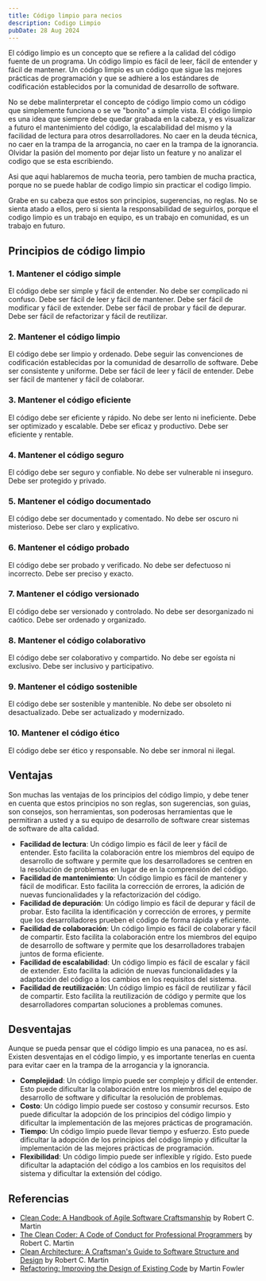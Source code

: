 ```yaml
---
title: Código limpio para necios
description: Codigo Limpio
pubDate: 28 Aug 2024
---
```


El código limpio es un concepto que se refiere a la calidad del código fuente de un programa. Un código limpio es fácil de leer, fácil de entender y fácil de mantener. Un código limpio es un código que sigue las mejores prácticas de programación y que se adhiere a los estándares de codificación establecidos por la comunidad de desarrollo de software.

No se debe malinterpretar el concepto de código limpio como un código que simplemente funciona o se ve "bonito" a simple vista. El código limpio es una idea que siempre debe quedar grabada en la cabeza, y es visualizar a futuro el mantenimiento del código, la escalabilidad del mismo y la facilidad de lectura para otros desarrolladores. No caer en la deuda técnica, no caer en la trampa de la arrogancia, no caer en la trampa de la ignorancia. Olvidar la pasión del momento por dejar listo un feature y no analizar el codigo que se esta escribiendo.

Asi que aqui hablaremos de mucha teoria, pero tambien de mucha practica, porque no se puede hablar de codigo limpio sin practicar el codigo limpio.

Grabe en su cabeza que estos son principios, sugerencias, no reglas. No se sienta atado a ellos, pero si sienta la responsabilidad de seguirlos, porque el codigo limpio es un trabajo en equipo, es un trabajo en comunidad, es un trabajo en futuro.

## Principios de código limpio

### 1. Mantener el código simple

El código debe ser simple y fácil de entender. No debe ser complicado ni confuso. Debe ser fácil de leer y fácil de mantener. Debe ser fácil de modificar y fácil de extender. Debe ser fácil de probar y fácil de depurar. Debe ser fácil de refactorizar y fácil de reutilizar.

### 2. Mantener el código limpio

El código debe ser limpio y ordenado. Debe seguir las convenciones de codificación establecidas por la comunidad de desarrollo de software. Debe ser consistente y uniforme. Debe ser fácil de leer y fácil de entender. Debe ser fácil de mantener y fácil de colaborar.

### 3. Mantener el código eficiente

El código debe ser eficiente y rápido. No debe ser lento ni ineficiente. Debe ser optimizado y escalable. Debe ser eficaz y productivo. Debe ser eficiente y rentable.

### 4. Mantener el código seguro

El código debe ser seguro y confiable. No debe ser vulnerable ni inseguro. Debe ser protegido y privado.

### 5. Mantener el código documentado

El código debe ser documentado y comentado. No debe ser oscuro ni misterioso. Debe ser claro y explicativo.

### 6. Mantener el código probado

El código debe ser probado y verificado. No debe ser defectuoso ni incorrecto. Debe ser preciso y exacto.

### 7. Mantener el código versionado

El código debe ser versionado y controlado. No debe ser desorganizado ni caótico. Debe ser ordenado y organizado.

### 8. Mantener el código colaborativo

El código debe ser colaborativo y compartido. No debe ser egoísta ni exclusivo. Debe ser inclusivo y participativo.

### 9. Mantener el código sostenible

El código debe ser sostenible y mantenible. No debe ser obsoleto ni desactualizado. Debe ser actualizado y modernizado.

### 10. Mantener el código ético

El código debe ser ético y responsable. No debe ser inmoral ni ilegal.

## Ventajas

Son muchas las ventajas de los principios del código limpio, y debe tener en cuenta que estos principios no son reglas, son sugerencias, son guias, son consejos, son herramientas, son poderosas herramientas que le permitiran a usted y a su equipo de desarrollo de software crear sistemas de software de alta calidad.

- **Facilidad de lectura**: Un código limpio es fácil de leer y fácil de entender. Esto facilita la colaboración entre los miembros del equipo de desarrollo de software y permite que los desarrolladores se centren en la resolución de problemas en lugar de en la comprensión del código.
- **Facilidad de mantenimiento**: Un código limpio es fácil de mantener y fácil de modificar. Esto facilita la corrección de errores, la adición de nuevas funcionalidades y la refactorización del código.
- **Facilidad de depuración**: Un código limpio es fácil de depurar y fácil de probar. Esto facilita la identificación y corrección de errores, y permite que los desarrolladores prueben el código de forma rápida y eficiente.
- **Facilidad de colaboración**: Un código limpio es fácil de colaborar y fácil de compartir. Esto facilita la colaboración entre los miembros del equipo de desarrollo de software y permite que los desarrolladores trabajen juntos de forma eficiente.
- **Facilidad de escalabilidad**: Un código limpio es fácil de escalar y fácil de extender. Esto facilita la adición de nuevas funcionalidades y la adaptación del código a los cambios en los requisitos del sistema.
- **Facilidad de reutilización**: Un código limpio es fácil de reutilizar y fácil de compartir. Esto facilita la reutilización de código y permite que los desarrolladores compartan soluciones a problemas comunes.

## Desventajas

Aunque se pueda pensar que el código limpio es una panacea, no es así. Existen desventajas en el código limpio, y es importante tenerlas en cuenta para evitar caer en la trampa de la arrogancia y la ignorancia.

- **Complejidad**: Un código limpio puede ser complejo y difícil de entender. Esto puede dificultar la colaboración entre los miembros del equipo de desarrollo de software y dificultar la resolución de problemas.
- **Costo**: Un código limpio puede ser costoso y consumir recursos. Esto puede dificultar la adopción de los principios del código limpio y dificultar la implementación de las mejores prácticas de programación.
- **Tiempo**: Un código limpio puede llevar tiempo y esfuerzo. Esto puede dificultar la adopción de los principios del código limpio y dificultar la implementación de las mejores prácticas de programación.
- **Flexibilidad**: Un código limpio puede ser inflexible y rígido. Esto puede dificultar la adaptación del código a los cambios en los requisitos del sistema y dificultar la extensión del código.

## Referencias

- [Clean Code: A Handbook of Agile Software Craftsmanship](https://www.amazon.com/Clean-Code-Handbook-Software-Craftsmanship/dp/0132350882) by Robert C. Martin
- [The Clean Coder: A Code of Conduct for Professional Programmers](https://www.amazon.com/Clean-Coder-Conduct-Professional-Programmers/dp/0137081073) by Robert C. Martin
- [Clean Architecture: A Craftsman's Guide to Software Structure and Design](https://www.amazon.com/Clean-Architecture-Craftsmans-Software-Structure/dp/0134494164) by Robert C. Martin
- [Refactoring: Improving the Design of Existing Code](https://www.amazon.com/Refactoring-Improving-Design-Existing-Code/dp/0201485672) by Martin Fowler
